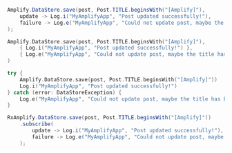 <BlockSwitcher>
<Block name="Java">

```java
Amplify.DataStore.save(post, Post.TITLE.beginsWith("[Amplify]"),
    update -> Log.i("MyAmplifyApp", "Post updated successfully!"),
    failure -> Log.e("MyAmplifyApp", "Could not update post, maybe the title has been changed?", failure)
);
```

</Block>
<Block name="Kotlin - Callbacks">

```kotlin
Amplify.DataStore.save(post, Post.TITLE.beginsWith("[Amplify]"),
    { Log.i("MyAmplifyApp", "Post updated successfully!") },
    { Log.e("MyAmplifyApp", "Could not update post, maybe the title has been changed?", it) }
)
```

</Block>
<Block name="Kotlin - Coroutines">

```kotlin
try {
    Amplify.DataStore.save(post, Post.TITLE.beginsWith("[Amplify]"))
    Log.i("MyAmplifyApp", "Post updated successfully!") 
} catch (error: DataStoreException) {
    Log.e("MyAmplifyApp", "Could not update post, maybe the title has been changed?", error) 
}
```

</Block>
<Block name="RxJava">

```java
RxAmplify.DataStore.save(post, Post.TITLE.beginsWith("[Amplify]"))
    .subscribe(
        update -> Log.i("MyAmplifyApp", "Post updated successfully!"),
        failure -> Log.e("MyAmplifyApp", "Could not update post, maybe the title has been changed?", failure)
    );
```

</Block>
</BlockSwitcher>

